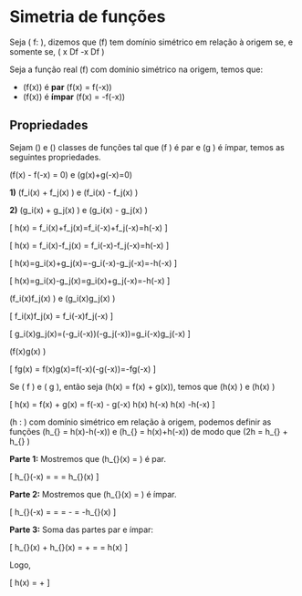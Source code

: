 # Simetria de funções

::: {.definition name="Domínio simétrico em relação à origem" #defsimetriaorigem}
Seja \( f: \mathbb{R} \rightarrow \mathbb{R} \), dizemos que \(f\) tem domínio simétrico em relação à origem se, e somente se, \( \forall x \in Df \Leftrightarrow -x \in Df \)
:::

::: {.definition name="Função par e ímpar" #defparimpar}
Seja a função real \(f\) com domínio simétrico na origem, temos que:

- \(f(x)\) é **par** \(\Leftrightarrow f(x) = f(-x)\)
- \(f(x)\) é **ímpar** \(\Leftrightarrow f(x) = -f(-x)\)
:::

## Propriedades

Sejam \(\jmath\) e \(\Im\) classes de funções tal que \(\forall f \in \jmath\) é par e \(\forall g \in \Im\) é ímpar, temos as seguintes propriedades.

::: {.theorem name="Elemento oposto"}
\(f(x) - f(-x) = 0\) e \(g(x)+g(-x)=0\)
:::

::: {.theorem name="Somas internas à classe"}
**1)** \(f_i(x) + f_j(x) \in \jmath\) e \(f_i(x) - f_j(x) \in \jmath\)

**2)** \(g_i(x) + g_j(x) \in \Im\) e \(g_i(x) - g_j(x) \in \Im\)
:::

::: {.proof}
\[
h(x) = f_i(x)+f_j(x)=f_i(-x)+f_j(-x)=h(-x)
\]

\[
h(x) = f_i(x)-f_j(x) = f_i(-x)-f_j(-x)=h(-x)
\]

\[
h(x)=g_i(x)+g_j(x)=-g_i(-x)-g_j(-x)=-h(-x)
\]

\[
h(x)=g_i(x)-g_j(x)=g_i(x)+g_j(-x)=-h(-x)
\]
:::

::: {.theorem name="Produto interno à classe"}
\(f_i(x)f_j(x) \in \jmath\) e \(g_i(x)g_j(x) \in \jmath\)
:::

::: {.proof}
\[
f_i(x)f_j(x) = f_i(-x)f_j(-x)
\]

\[
g_i(x)g_j(x)=(-g_i(-x))(-g_j(-x))=g_i(-x)g_j(-x)
\]
:::

::: {.theorem name="Produto interclasse"}
\(f(x)g(x) \in \Im\)
:::

::: {.proof}
\[
fg(x) = f(x)g(x)=f(-x)(-g(-x))=-fg(-x)
\]
:::

::: {.theorem name="Soma interclasse"}
Se \(\operatorname{Im} f \neq 0\) e \(\operatorname{Im} g \neq 0\), então seja \(h(x) = f(x) + g(x)\), temos que \(h(x) \notin \jmath\) e \(h(x) \notin \Im\)
:::

::: {.proof}
\[
h(x) = f(x) + g(x) = f(-x) - g(-x) \therefore h(x) \neq h(-x) \wedge h(x) \neq -h(-x)
\]
:::

::: {.theorem name="Decomposição em função par e ímpar"}
\(\forall h : \mathbb{R} \rightarrow \mathbb{R}\) com domínio simétrico em relação à origem, podemos definir as funções \(h_{\text{ímpar}} = h(x)-h(-x)\) e \(h_{\text{par}} = h(x)+h(-x)\) de modo que \(2h = h_{\text{par}} + h_{\text{ímpar}} \)
:::

::: {.proof}

**Parte 1:** Mostremos que \(h_{\text{par}}(x) = \frac{h(x) + h(-x)}{2}\) é par.

\[
h_{\text{par}}(-x) = \frac{h(-x) + h(--x)}{2} = \frac{h(-x) + h(x)}{2} = h_{\text{par}}(x)
\]

**Parte 2:** Mostremos que \(h_{\text{impar}}(x) = \frac{h(x) - h(-x)}{2}\) é ímpar.

\[
h_{\text{impar}}(-x) = \frac{h(-x) - h(--x)}{2} = \frac{h(-x) - h(x)}{2} = -\frac{h(x) - h(-x)}{2} = -h_{\text{impar}}(x)
\]

**Parte 3:** Soma das partes par e ímpar:

\[
h_{\text{par}}(x) + h_{\text{impar}}(x) = \frac{h(x) + h(-x)}{2} + \frac{h(x) - h(-x)}{2} = \frac{2h(x)}{2} = h(x)
\]

Logo,

\[
h(x) = \frac{h(x) + h(-x)}{2} + \frac{h(x) - h(-x)}{2}
\]

:::
